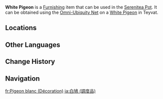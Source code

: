{{About|the furnishing|the wildlife|White Pigeon}}
{{Furnishing Infobox
|title          = White Pigeon
|id             = 369144
|image          = Item White Pigeon (Furnishing).png
|category       = Animal
|subcategory    = Outdoor Creature
|quality        = 3
|adeptal_energy = 100
|load           = 350
|reduced_load   = 350
|description    = A common avian species in [[Teyvat]]. Plump and meaty, but also capable of delivering messages.<br>This pure-white member of the pigeon family is especially friendly towards humans, but is also highly perceptive of humans' ill intent. Interesting trivia: There is a widely held belief in [[Mondstadt]] that an authentic [[Sweet Madame]] must be cooked using pigeon meat, but this is just a rumor and nothing more.<br>In the Realm Within, there is no need to send and receive messages, so pigeons are often idle, sometimes delivering things to other animals and going on flights in the morning to maintain their flying ability. Over time, some animals have come to look to the pigeons' flights as a marker of time. Unfortunately for them, the pigeons themselves sometimes don't have a good sense of time.
|mention        = 
|source1        = Omni-Ubiquity Net
}}
'''White Pigeon''' is a [[Furnishing]] item that can be used in the [[Serenitea Pot]]. It can be obtained using the [[Omni-Ubiquity Net]] on a [[White Pigeon]] in Teyvat.

==Locations==
{{Transclude|White Pigeon|Locations}}

==Other Languages==
{{Other Languages
|Transclude=White Pigeon
}}

==Change History==
{{Change History|2.3}}

==Navigation==
{{Furnishing Navbox/Living|Animal}}

[[fr:Pigeon blanc (Décoration)]]
[[ja:白鳩 (調度品)]]